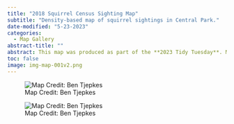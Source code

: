 ```yaml
---
title: "2018 Squirrel Census Sighting Map"
subtitle: "Density-based map of squirrel sightings in Central Park."
date-modified: "5-23-2023"
categories:
  - Map Gallery
abstract-title: ""
abstract: This map was produced as part of the **2023 Tidy Tuesday**. Map creation was performed in R using the RStudio environment and data were pulled from public repositories.
toc: false
image: img-map-001v2.png
---
```


::: {layout-ncol=2}

![Map Credit: Ben Tjepkes](img-map-001v2.png)

![Map Credit: Ben Tjepkes](img-map-001.png)

:::


